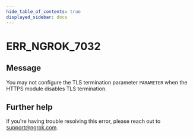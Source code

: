 ```yaml
---
hide_table_of_contents: true
displayed_sidebar: docs
---
```



# ERR_NGROK_7032

## Message

You may not configure the TLS termination parameter `PARAMETER` when the HTTPS module disables TLS termination.

<ErrorDetails error="err_ngrok_7032" />

## Further help

If you're having trouble resolving this error, please reach out to [support@ngrok.com](mailto:support@ngrok.com?subject=Help%20with%20ERR_NGROK_7032).
